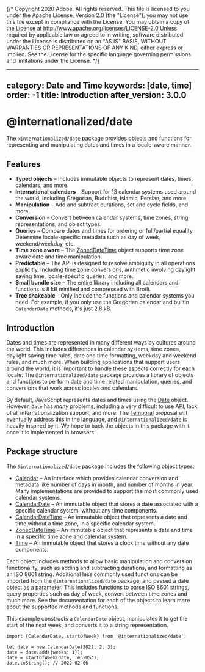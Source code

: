 {/* Copyright 2020 Adobe. All rights reserved.
This file is licensed to you under the Apache License, Version 2.0 (the "License");
you may not use this file except in compliance with the License. You may obtain a copy
of the License at http://www.apache.org/licenses/LICENSE-2.0
Unless required by applicable law or agreed to in writing, software distributed under
the License is distributed on an "AS IS" BASIS, WITHOUT WARRANTIES OR REPRESENTATIONS
OF ANY KIND, either express or implied. See the License for the specific language
governing permissions and limitations under the License. */}



---
category: Date and Time
keywords: [date, time]
order: -1
title: Introduction
after_version: 3.0.0
---

# @internationalized/date

The `@internationalized/date` package provides objects and functions for representing and manipulating dates and times in a locale-aware manner.

<HeaderInfo packageData={packageData} />

## Features

* **Typed objects** – Includes immutable objects to represent dates, times, calendars, and more.
* **International calendars** – Support for 13 calendar systems used around the world, including Gregorian, Buddhist, Islamic, Persian, and more.
* **Manipulation** – Add and subtract durations, set and cycle fields, and more.
* **Conversion** – Convert between calendar systems, time zones, string representations, and object types.
* **Queries** – Compare dates and times for ordering or full/partial equality. Determine locale-specific metadata such as day of week, weekend/weekday, etc.
* **Time zone aware** – The [ZonedDateTime](ZonedDateTime.html) object supports time zone aware date and time manipulation.
* **Predictable** – The API is designed to resolve ambiguity in all operations explicitly, including time zone conversions, arithmetic involving daylight saving time, locale-specific queries, and more.
* **Small bundle size** – The entire library including all calendars and functions is 8 kB minified and compressed with Brotli.
* **Tree shakeable** – Only include the functions and calendar systems you need. For example, if you only use the Gregorian calendar and builtin `CalendarDate` methods, it's just 2.8 kB.

## Introduction

Dates and times are represented in many different ways by cultures around the world. This includes differences in calendar systems, time zones, daylight saving time rules, date and time formatting, weekday and weekend rules, and much more. When building applications that support users around the world, it is important to handle these aspects correctly for each locale. The `@internationalized/date` package provides a library of objects and functions to perform date and time related manipulation, queries, and conversions that work across locales and calendars.

By default, JavaScript represents dates and times using the [Date](https://developer.mozilla.org/en-US/docs/Web/JavaScript/Reference/Global_Objects/Date) object. However, `Date` has _many_ problems, including a very difficult to use API, lack of all internationalization support, and more. The [Temporal](https://tc39.es/proposal-temporal/docs/index.html) proposal will eventually address this in the language, and `@internationalized/date` is heavily inspired by it. We hope to back the objects in this package with it once it is implemented in browsers.

## Package structure

The `@internationalized/date` package includes the following object types:

* [Calendar](Calendar.html) – An interface which provides calendar conversion and metadata like number of days in month, and number of months in year. Many implementations are provided to support the most commonly used calendar systems.
* [CalendarDate](CalendarDate.html) – An immutable object that stores a date associated with a specific calendar system, without any time components.
* [CalendarDateTime](CalendarDateTime.html) – An immutable object that represents a date and time without a time zone, in a specific calendar system.
* [ZonedDateTime](ZonedDateTime.html) – An immutable object that represents a date and time in a specific time zone and calendar system.
* [Time](Time.html) – An immutable object that stores a clock time without any date components.

Each object includes methods to allow basic manipulation and conversion functionality, such as adding and subtracting durations, and formatting as an ISO 8601 string. Additional less commonly used functions can be imported from the `@internationalized/date` package, and passed a date object as a parameter. This includes functions to parse ISO 8601 strings, query properties such as day of week, convert between time zones and much more. See the documentation for each of the objects to learn more about the supported methods and functions.

This example constructs a `CalendarDate` object, manipulates it to get the start of the next week, and converts it to a string representation.

```tsx
import {CalendarDate, startOfWeek} from '@internationalized/date';

let date = new CalendarDate(2022, 2, 3);
date = date.add({weeks: 1});
date = startOfWeek(date, 'en-US');
date.toString(); // 2022-02-06
```
